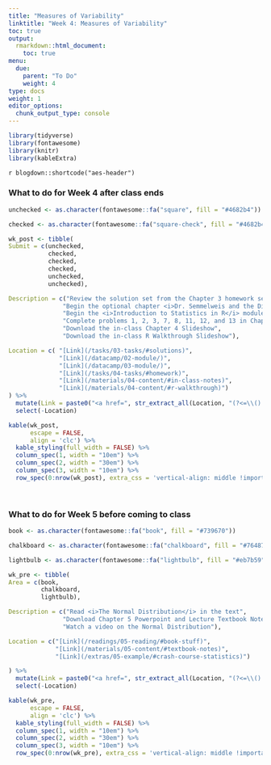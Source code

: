 ```yaml
---
title: "Measures of Variability"
linktitle: "Week 4: Measures of Variability"
toc: true
output:
  rmarkdown::html_document:
    toc: true
menu:
  due:
    parent: "To Do"
    weight: 4
type: docs
weight: 1
editor_options: 
  chunk_output_type: console
---
```


```r
library(tidyverse)
library(fontawesome)
library(knitr)
library(kableExtra)
```

`r blogdown::shortcode("aes-header")`

### What to do for Week 4 after class ends

```r
unchecked <- as.character(fontawesome::fa("square", fill = "#4682b4"))

checked <- as.character(fontawesome::fa("square-check", fill = "#4682b4"))

wk_post <- tibble(
Submit = c(unchecked,
           checked,
           checked,
           checked,
           unchecked,
           unchecked),

Description = c("Review the solution set from the Chapter 3 homework set",
               "Begin the optional chapter <i>Dr. Semmelweis and the Discovery of Handwashing</i> project on Data Camp",
               "Begin the <i>Introduction to Statistics in R</i> module on Data Camp",
               "Complete problems 1, 2, 3, 7, 8, 11, 12, and 13 in Chapter 4",
               "Download the in-class Chapter 4 Slideshow",
               "Download the in-class R Walkthrough Slideshow"),

Location = c( "[Link](/tasks/03-tasks/#solutions)",
              "[Link](/datacamp/02-module/)",
              "[Link](/datacamp/03-module/)",
              "[Link](/tasks/04-tasks/#homework)",
              "[Link](/materials/04-content/#in-class-notes)",
              "[Link](/materials/04-content/#r-walkthrough)")
) %>%
  mutate(Link = paste0("<a href=", str_extract_all(Location, "(?<=\\().+?(?=\\))"), "> <i class='fa-solid fa-link' style='color:#598fff'></i> </a>")) %>%
  select(-Location)

```

```r
kable(wk_post, 
      escape = FALSE,
      align = 'clc') %>%
  kable_styling(full_width = FALSE) %>%
  column_spec(1, width = "10em") %>%
  column_spec(2, width = "30em") %>%
  column_spec(3, width = "10em") %>%
  row_spec(0:nrow(wk_post), extra_css = 'vertical-align: middle !important;', background = "#212121", color = "#ffffff")
```

<br />

### What to do for Week 5 before coming to class

```r
book <- as.character(fontawesome::fa("book", fill = "#739670"))

chalkboard <- as.character(fontawesome::fa("chalkboard", fill = "#764874"))

lightbulb <- as.character(fontawesome::fa("lightbulb", fill = "#eb7b59"))

wk_pre <- tibble(
Area = c(book, 
         chalkboard, 
         lightbulb),

Description = c("Read <i>The Normal Distribution</i> in the text",
               "Download Chapter 5 Powerpoint and Lecture Textbook Notes",
               "Watch a video on the Normal Distribution"),

Location = c("[Link](/readings/05-reading/#book-stuff)", 
             "[Link](/materials/05-content/#textbook-notes)",
             "[Link](/extras/05-example/#crash-course-statistics)")

) %>%
  mutate(Link = paste0("<a href=", str_extract_all(Location, "(?<=\\().+?(?=\\))"), "> <i class='fa-solid fa-link' style='color:#ff598f'></i> </a>")) %>%
  select(-Location)

```

```r
kable(wk_pre, 
      escape = FALSE,
      align = 'clc') %>%
  kable_styling(full_width = FALSE) %>%
  column_spec(1, width = "10em") %>%
  column_spec(2, width = "30em") %>%
  column_spec(3, width = "10em") %>%
  row_spec(0:nrow(wk_pre), extra_css = 'vertical-align: middle !important;', background = "#212121", color = "#ffffff")
```

